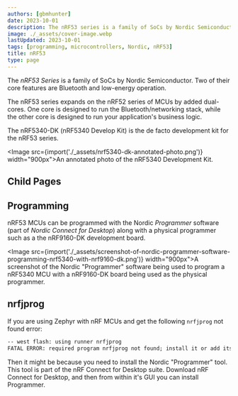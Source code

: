 ```yaml
---
authors: [gbmhunter]
date: 2023-10-01
description: The nRF53 series is a family of SoCs by Nordic Semiconductor. Two of their core features are Bluetooth and low-energy operation.
image: ./_assets/cover-image.webp
lastUpdated: 2023-10-01
tags: [programming, microcontrollers, Nordic, nRF53]
title: nRF53
type: page
---
```


The _nRF53 Series_ is a family of SoCs by Nordic Semiconductor. Two of their core features are Bluetooth and low-energy operation.

The nRF53 series expands on the nRF52 series of MCUs by added dual-cores. One core is designed to run the Bluetooth/networking stack, while the other core is designed to run your application's business logic.

The nRF5340-DK (nRF5340 Develop Kit) is the de facto development kit for the nRF53 series. 

<Image src={import('./_assets/nrf5340-dk-annotated-photo.png')} width="900px">An annotated photo of the nRF5340 Development Kit.</Image>

## Child Pages

<ChildPages />

## Programming

nRF53 MCUs can be programmed with the Nordic _Programmer_ software (part of _Nordic Connect for Desktop_) along with a physical programmer such as a the nRF9160-DK development board.

<Image src={import('./_assets/screenshot-of-nordic-programmer-software-programming-nrf5340-with-nrf9160-dk.png')} width="900px">A screenshot of the Nordic \"Programmer\" software being used to program a nRF5340 MCU with a nRF9160-DK board being used as the physical programmer.</Image>

## nrfjprog

If you are using Zephyr with nRF MCUs and get the following `nrfjprog` not found error:

```txt
-- west flash: using runner nrfjprog
FATAL ERROR: required program nrfjprog not found; install it or add its location to PATH
```

Then it might be because you need to install the Nordic "Programmer" tool. This tool is part of the nRF Connect for Desktop suite. Download nRF Connect for Desktop, and then from within it's GUI you can install Programmer.
